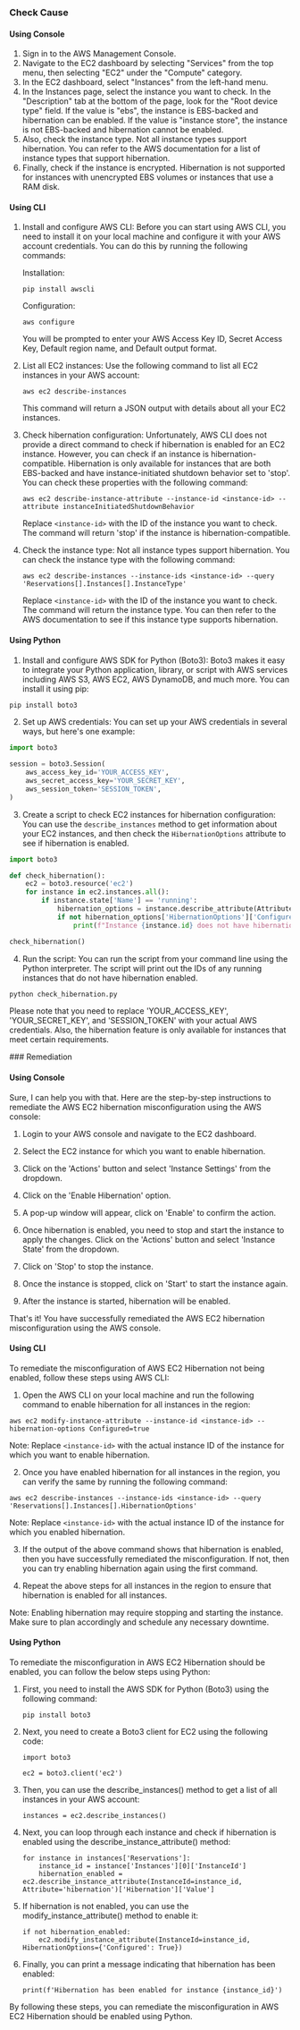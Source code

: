 

<Tabs><Tab title='Cause'>
### Check Cause

#### Using Console

1. Sign in to the AWS Management Console.
2. Navigate to the EC2 dashboard by selecting "Services" from the top menu, then selecting "EC2" under the "Compute" category.
3. In the EC2 dashboard, select "Instances" from the left-hand menu.
4. In the Instances page, select the instance you want to check. In the "Description" tab at the bottom of the page, look for the "Root device type" field. If the value is "ebs", the instance is EBS-backed and hibernation can be enabled. If the value is "instance store", the instance is not EBS-backed and hibernation cannot be enabled.
5. Also, check the instance type. Not all instance types support hibernation. You can refer to the AWS documentation for a list of instance types that support hibernation.
6. Finally, check if the instance is encrypted. Hibernation is not supported for instances with unencrypted EBS volumes or instances that use a RAM disk.

#### Using CLI

1. Install and configure AWS CLI: Before you can start using AWS CLI, you need to install it on your local machine and configure it with your AWS account credentials. You can do this by running the following commands:

   Installation:
   ```
   pip install awscli
   ```
   Configuration:
   ```
   aws configure
   ```
   You will be prompted to enter your AWS Access Key ID, Secret Access Key, Default region name, and Default output format.

2. List all EC2 instances: Use the following command to list all EC2 instances in your AWS account:

   ```
   aws ec2 describe-instances
   ```
   This command will return a JSON output with details about all your EC2 instances.

3. Check hibernation configuration: Unfortunately, AWS CLI does not provide a direct command to check if hibernation is enabled for an EC2 instance. However, you can check if an instance is hibernation-compatible. Hibernation is only available for instances that are both EBS-backed and have instance-initiated shutdown behavior set to 'stop'. You can check these properties with the following command:

   ```
   aws ec2 describe-instance-attribute --instance-id <instance-id> --attribute instanceInitiatedShutdownBehavior
   ```
   Replace `<instance-id>` with the ID of the instance you want to check. The command will return 'stop' if the instance is hibernation-compatible.

4. Check the instance type: Not all instance types support hibernation. You can check the instance type with the following command:

   ```
   aws ec2 describe-instances --instance-ids <instance-id> --query 'Reservations[].Instances[].InstanceType'
   ```
   Replace `<instance-id>` with the ID of the instance you want to check. The command will return the instance type. You can then refer to the AWS documentation to see if this instance type supports hibernation.

#### Using Python

1. Install and configure AWS SDK for Python (Boto3): Boto3 makes it easy to integrate your Python application, library, or script with AWS services including AWS S3, AWS EC2, AWS DynamoDB, and much more. You can install it using pip:

```python
pip install boto3
```

2. Set up AWS credentials: You can set up your AWS credentials in several ways, but here's one example:

```python
import boto3

session = boto3.Session(
    aws_access_key_id='YOUR_ACCESS_KEY',
    aws_secret_access_key='YOUR_SECRET_KEY',
    aws_session_token='SESSION_TOKEN',
)
```

3. Create a script to check EC2 instances for hibernation configuration: You can use the `describe_instances` method to get information about your EC2 instances, and then check the `HibernationOptions` attribute to see if hibernation is enabled.

```python
import boto3

def check_hibernation():
    ec2 = boto3.resource('ec2')
    for instance in ec2.instances.all():
        if instance.state['Name'] == 'running':
            hibernation_options = instance.describe_attribute(Attribute='hibernationOptions')
            if not hibernation_options['HibernationOptions']['Configured']:
                print(f"Instance {instance.id} does not have hibernation enabled.")

check_hibernation()
```

4. Run the script: You can run the script from your command line using the Python interpreter. The script will print out the IDs of any running instances that do not have hibernation enabled.

```bash
python check_hibernation.py
```

Please note that you need to replace 'YOUR_ACCESS_KEY', 'YOUR_SECRET_KEY', and 'SESSION_TOKEN' with your actual AWS credentials. Also, the hibernation feature is only available for instances that meet certain requirements.

</Tab>

<Tab title='Remediation'>
### Remediation

#### Using Console

Sure, I can help you with that. Here are the step-by-step instructions to remediate the AWS EC2 hibernation misconfiguration using the AWS console:

1. Login to your AWS console and navigate to the EC2 dashboard.

2. Select the EC2 instance for which you want to enable hibernation.

3. Click on the 'Actions' button and select 'Instance Settings' from the dropdown.

4. Click on the 'Enable Hibernation' option.

5. A pop-up window will appear, click on 'Enable' to confirm the action.

6. Once hibernation is enabled, you need to stop and start the instance to apply the changes. Click on the 'Actions' button and select 'Instance State' from the dropdown.

7. Click on 'Stop' to stop the instance.

8. Once the instance is stopped, click on 'Start' to start the instance again.

9. After the instance is started, hibernation will be enabled.

That's it! You have successfully remediated the AWS EC2 hibernation misconfiguration using the AWS console.

#### Using CLI

To remediate the misconfiguration of AWS EC2 Hibernation not being enabled, follow these steps using AWS CLI:

1. Open the AWS CLI on your local machine and run the following command to enable hibernation for all instances in the region:
```
aws ec2 modify-instance-attribute --instance-id <instance-id> --hibernation-options Configured=true
```
Note: Replace `<instance-id>` with the actual instance ID of the instance for which you want to enable hibernation.

2. Once you have enabled hibernation for all instances in the region, you can verify the same by running the following command:
```
aws ec2 describe-instances --instance-ids <instance-id> --query 'Reservations[].Instances[].HibernationOptions'
```
Note: Replace `<instance-id>` with the actual instance ID of the instance for which you enabled hibernation.

3. If the output of the above command shows that hibernation is enabled, then you have successfully remediated the misconfiguration. If not, then you can try enabling hibernation again using the first command.

4. Repeat the above steps for all instances in the region to ensure that hibernation is enabled for all instances.

Note: Enabling hibernation may require stopping and starting the instance. Make sure to plan accordingly and schedule any necessary downtime.

#### Using Python

To remediate the misconfiguration in AWS EC2 Hibernation should be enabled, you can follow the below steps using Python:

1. First, you need to install the AWS SDK for Python (Boto3) using the following command:

   ```
   pip install boto3
   ```

2. Next, you need to create a Boto3 client for EC2 using the following code:

   ```
   import boto3

   ec2 = boto3.client('ec2')
   ```

3. Then, you can use the describe_instances() method to get a list of all instances in your AWS account:

   ```
   instances = ec2.describe_instances()
   ```

4. Next, you can loop through each instance and check if hibernation is enabled using the describe_instance_attribute() method:

   ```
   for instance in instances['Reservations']:
       instance_id = instance['Instances'][0]['InstanceId']
       hibernation_enabled = ec2.describe_instance_attribute(InstanceId=instance_id, Attribute='hibernation')['Hibernation']['Value']
   ```

5. If hibernation is not enabled, you can use the modify_instance_attribute() method to enable it:

   ```
   if not hibernation_enabled:
       ec2.modify_instance_attribute(InstanceId=instance_id, HibernationOptions={'Configured': True})
   ```

6. Finally, you can print a message indicating that hibernation has been enabled:

   ```
   print(f'Hibernation has been enabled for instance {instance_id}')
   ```

By following these steps, you can remediate the misconfiguration in AWS EC2 Hibernation should be enabled using Python.


</Tab>
</Tabs>